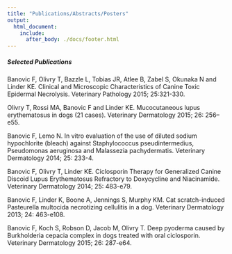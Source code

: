 ---
title: "Publications/Abstracts/Posters"
output: 
  html_document:  
    include:
      after_body: ./docs/footer.html
---

##### **Selected Publications**
Banovic F, Olivry T, Bazzle L, Tobias JR, Atlee B, Zabel S, Okunaka N and Linder KE. Clinical and Microscopic Characteristics of Canine Toxic Epidermal Necrolysis. Veterinary Pathology 2015; 25:321-330.

Olivry T, Rossi MA, Banovic F and Linder KE. Mucocutaneous lupus erythematosus in dogs (21 cases). Veterinary Dermatology 2015; 26: 256–e55.

Banovic F, Lemo N. In vitro evaluation of the use of diluted sodium hypochlorite (bleach) against Staphylococcus pseudintermedius, Pseudomonas aeruginosa and Malassezia pachydermatis. Veterinary Dermatology 2014; 25: 233-4.

Banovic F, Olivry T, Linder KE. Ciclosporin Therapy for Generalized Canine Discoid Lupus Erythematosus Refractory to Doxycycline and Niacinamide. Veterinary Dermatology 2014; 25: 483-e79.

Banovic F, Linder K, Boone A, Jennings S, Murphy KM. Cat scratch-induced Pasteurella multocida necrotizing cellulitis in a dog. Veterinary Dermatology 2013; 24: 463-e108.

Banovic F, Koch S, Robson D, Jacob M, Olivry T. Deep pyoderma caused by Burkholderia cepacia complex in dogs treated with oral ciclosporin. Veterinary Dermatology 2015; 26: 287-e64.